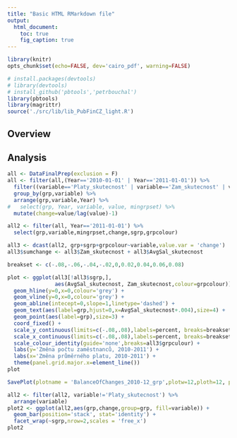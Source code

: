 ```yaml
---
title: "Basic HTML RMarkdown file"
output:
  html_document:
    toc: true
    fig_caption: true
---
```


``` r
library(knitr)
opts_chunk$set(echo=FALSE, dev='cairo_pdf', warning=FALSE)
```

``` r
# install.packages(devtools)
# library(devtools)
# install_github('pbtools','petrbouchal')
library(pbtools)
library(magrittr)
source('./src/lib/lib_PubFinCZ_light.R')
```
## Overview

## Analysis

``` r
all <- DataFinalPrep(exclusion = F)
all <- filter(all,(Year=='2010-01-01' | Year=='2011-01-01')) %>%
  filter((variable=='Platy_skutecnost' | variable=='Zam_skutecnost' | variable=='AvgSal_skutecnost')) %>%
  group_by(grp,variable) %>%
  arrange(grp,variable,Year) %>%
#   select(grp, Year, variable, value, mingrpset) %>%
  mutate(change=value/lag(value)-1)
```

``` r
all2 <- filter(all, Year=='2011-01-01') %>%
  select(grp,variable,mingrpset,change,sgrp,grpcolour)

all3 <- dcast(all2, grp+sgrp+grpcolour~variable,value.var = 'change')
all3$sumchange <- all3$Zam_skutecnost + all3$AvgSal_skutecnost

breakset <- c(-.08,-.06,-.04,-.02,0,0.02,0.04,0.06,0.08)

plot <- ggplot(all3[!all3$sgrp,],
               aes(AvgSal_skutecnost, Zam_skutecnost,colour=grpcolour)) +
  geom_hline(y=0,x=0,colour='grey') +
  geom_vline(y=0,x=0,colour='grey') +
  geom_abline(intecept=0,slope=1,linetype='dashed') +
  geom_text(aes(label=grp,hjust=0,x=AvgSal_skutecnost+.004),size=4) +
  geom_point(aes(label=grp),size=3) +
  coord_fixed() +
  scale_y_continuous(limits=c(-.08,.08),labels=percent, breaks=breakset) +
  scale_x_continuous(limits=c(-.08,.08),labels=percent, breaks=breakset) +
  scale_colour_identity(guide='none',breaks=all3$grpculour) +
  labs(y='Změna počtu zaměstnanců, 2010-2011') +
  labs(x='Změna průměrného platu, 2010-2011') +
  theme(panel.grid.major.x=element_line())
plot

SavePlot(plotname = 'BalanceOfChanges_2010-12_grp',plotw=12,ploth=12, plotformat = 'png')
```

``` r
all2 <- filter(all2, variable!='Platy_skutecnost') %>%
  arrange(variable)
plot2 <- ggplot(all2,aes(grp,change,group=grp, fill=variable)) +
  geom_bar(position='stack', stat='identity') +
  facet_wrap(~sgrp,nrow=2,scales = 'free_x')
plot2
```